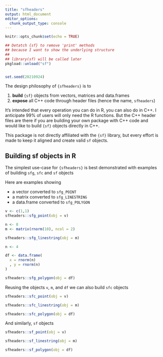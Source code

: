 ```yaml
---
title: "sfheaders"
output: html_document
editor_options: 
  chunk_output_type: console
---
```


```r
knitr::opts_chunk$set(echo = TRUE)
```

```r

## Detatch {sf} to remove 'print' methods
## because I want to show the underlying structure 
##
## library(sf) will be called later
pkgload::unload("sf")


set.seed(20210924)  
```


The design philosophy of `{sfheaders}` is to

1. **build** `{sf}` objects from vectors, matrices and data.frames
2. **expose** all C++ code through header files (hence the name, `sfheaders`)

It's intended that every operation you can do in R, you can also do in C++. I anticipate 99% of users will only need the R functions. But the C++ header files are there if you are building your own package with C++ code and would like to build `{sf}` objects directly in C++.

This package is not directly affiliated with the `{sf}` library, but every effort is made to keep it aligned and create valid `sf` objects.

## Building sf objects in R

The simplest use-case for `{sfheaders}` is best demonstrated with examples of building  `sfg`, `sfc` and `sf` objects

Here are examples showing

- a vector converted to `sfg_POINT`
- a matrix converted to `sfg_LINESTRING`
- a data.frame converted to `sfg_POLYGON`

```r
v <- c(1,1)
sfheaders::sfg_point(obj = v)
```


```r
n <- 8
m <- matrix(rnorm(10), ncol = 2)

sfheaders::sfg_linestring(obj = m)

```


```r

n <- 4

df <- data.frame(
  x = rnorm(n)
  , y = rnorm(n)
)

sfheaders::sfg_polygon(obj = df)
```


Reusing the objects `v`, `m`, and `df` we can also build `sfc` objects

```r
sfheaders::sfc_point(obj = v)
```

```r
sfheaders::sfc_linestring(obj = m)
```

```r
sfheaders::sfc_polygon(obj = df)
```

And similarly, `sf` objects

```r
sfheaders::sf_point(obj = v)
```

```r
sfheaders::sf_linestring(obj = m)
```

```r
sfheaders::sf_polygon(obj = df)
```






